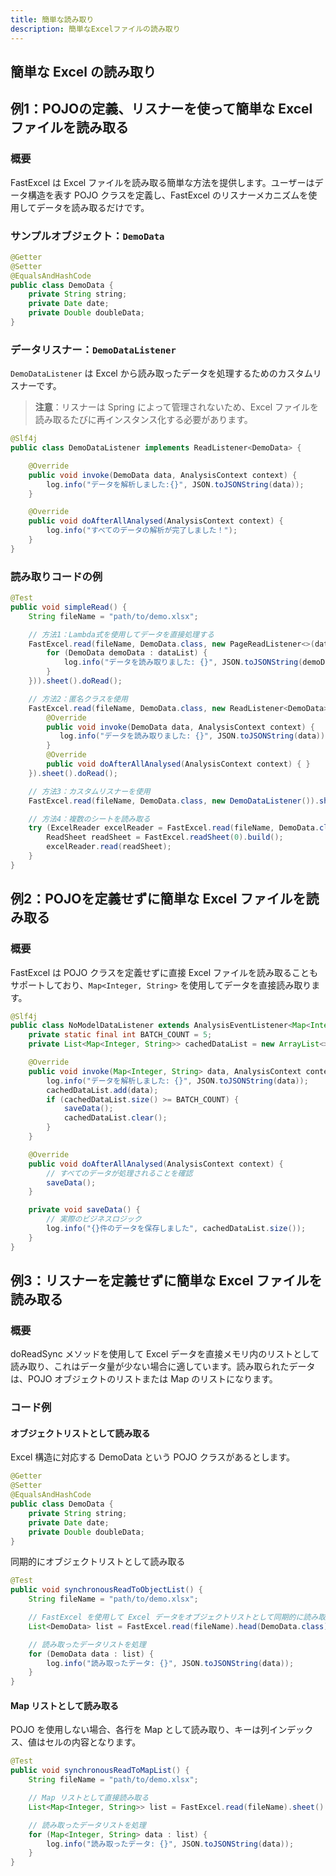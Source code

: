 ```yaml
---
title: 簡単な読み取り
description: 簡単なExcelファイルの読み取り
---
```



## 簡単な Excel の読み取り

## 例1：POJOの定義、リスナーを使って簡単な Excel ファイルを読み取る
### 概要

FastExcel は Excel ファイルを読み取る簡単な方法を提供します。ユーザーはデータ構造を表す POJO クラスを定義し、FastExcel のリスナーメカニズムを使用してデータを読み取るだけです。

### サンプルオブジェクト：`DemoData`
```java
@Getter
@Setter
@EqualsAndHashCode
public class DemoData {
    private String string;
    private Date date;
    private Double doubleData;
}
```

### データリスナー：`DemoDataListener`
`DemoDataListener` は Excel から読み取ったデータを処理するためのカスタムリスナーです。
> **注意**：リスナーは Spring によって管理されないため、Excel ファイルを読み取るたびに再インスタンス化する必要があります。

```java
@Slf4j
public class DemoDataListener implements ReadListener<DemoData> {

    @Override
    public void invoke(DemoData data, AnalysisContext context) {
        log.info("データを解析しました:{}", JSON.toJSONString(data));
    }

    @Override
    public void doAfterAllAnalysed(AnalysisContext context) {
        log.info("すべてのデータの解析が完了しました！");
    }
}
```

### 読み取りコードの例
```java
@Test
public void simpleRead() {
    String fileName = "path/to/demo.xlsx";

    // 方法1：Lambda式を使用してデータを直接処理する
    FastExcel.read(fileName, DemoData.class, new PageReadListener<>(dataList -> {
        for (DemoData demoData : dataList) {
            log.info("データを読み取りました: {}", JSON.toJSONString(demoData));
        }
    })).sheet().doRead();

    // 方法2：匿名クラスを使用
    FastExcel.read(fileName, DemoData.class, new ReadListener<DemoData>() {
        @Override
        public void invoke(DemoData data, AnalysisContext context) {
           log.info("データを読み取りました: {}", JSON.toJSONString(data));
        }
        @Override
        public void doAfterAllAnalysed(AnalysisContext context) { }
    }).sheet().doRead();

    // 方法3：カスタムリスナーを使用
    FastExcel.read(fileName, DemoData.class, new DemoDataListener()).sheet().doRead();

    // 方法4：複数のシートを読み取る
    try (ExcelReader excelReader = FastExcel.read(fileName, DemoData.class, new DemoDataListener()).build()) {
        ReadSheet readSheet = FastExcel.readSheet(0).build();
        excelReader.read(readSheet);
    }
}
```

## 例2：POJOを定義せずに簡単な Excel ファイルを読み取る

### 概要
FastExcel は POJO クラスを定義せずに直接 Excel ファイルを読み取ることもサポートしており、`Map<Integer, String>` を使用してデータを直接読み取ります。

```java
@Slf4j
public class NoModelDataListener extends AnalysisEventListener<Map<Integer, String>> {
    private static final int BATCH_COUNT = 5;
    private List<Map<Integer, String>> cachedDataList = new ArrayList<>(BATCH_COUNT);

    @Override
    public void invoke(Map<Integer, String> data, AnalysisContext context) {
        log.info("データを解析しました: {}", JSON.toJSONString(data));
        cachedDataList.add(data);
        if (cachedDataList.size() >= BATCH_COUNT) {
            saveData();
            cachedDataList.clear();
        }
    }

    @Override
    public void doAfterAllAnalysed(AnalysisContext context) {
        // すべてのデータが処理されることを確認
        saveData();
    }

    private void saveData() {
        // 実際のビジネスロジック
        log.info("{}件のデータを保存しました", cachedDataList.size());
    }
}
```

## 例3：リスナーを定義せずに簡単な Excel ファイルを読み取る

### 概要
doReadSync メソッドを使用して Excel データを直接メモリ内のリストとして読み取り、これはデータ量が少ない場合に適しています。読み取られたデータは、POJO オブジェクトのリストまたは Map のリストになります。

### コード例
#### オブジェクトリストとして読み取る

Excel 構造に対応する DemoData という POJO クラスがあるとします。

```java
@Getter
@Setter
@EqualsAndHashCode
public class DemoData {
    private String string;
    private Date date;
    private Double doubleData;
}
```

同期的にオブジェクトリストとして読み取る
```java
@Test
public void synchronousReadToObjectList() {
    String fileName = "path/to/demo.xlsx";

    // FastExcel を使用して Excel データをオブジェクトリストとして同期的に読み取る
    List<DemoData> list = FastExcel.read(fileName).head(DemoData.class).sheet().doReadSync();

    // 読み取ったデータリストを処理
    for (DemoData data : list) {
        log.info("読み取ったデータ: {}", JSON.toJSONString(data));
    }
}
```

#### Map リストとして読み取る
POJO を使用しない場合、各行を Map として読み取り、キーは列インデックス、値はセルの内容となります。

```java
@Test
public void synchronousReadToMapList() {
    String fileName = "path/to/demo.xlsx";

    // Map リストとして直接読み取る
    List<Map<Integer, String>> list = FastExcel.read(fileName).sheet().doReadSync();

    // 読み取ったデータリストを処理
    for (Map<Integer, String> data : list) {
        log.info("読み取ったデータ: {}", JSON.toJSONString(data));
    }
}
```